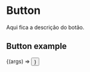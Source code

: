 
<Meta title="Components/Button" />

# Button

Aqui fica a descrição do botão.

## Button example

<Canvas>
  <Story name="Button Example" args={{ children: "Texto do botão" }}>
    {(args) => <Button {...args} />}
  </Story>
</Canvas>
